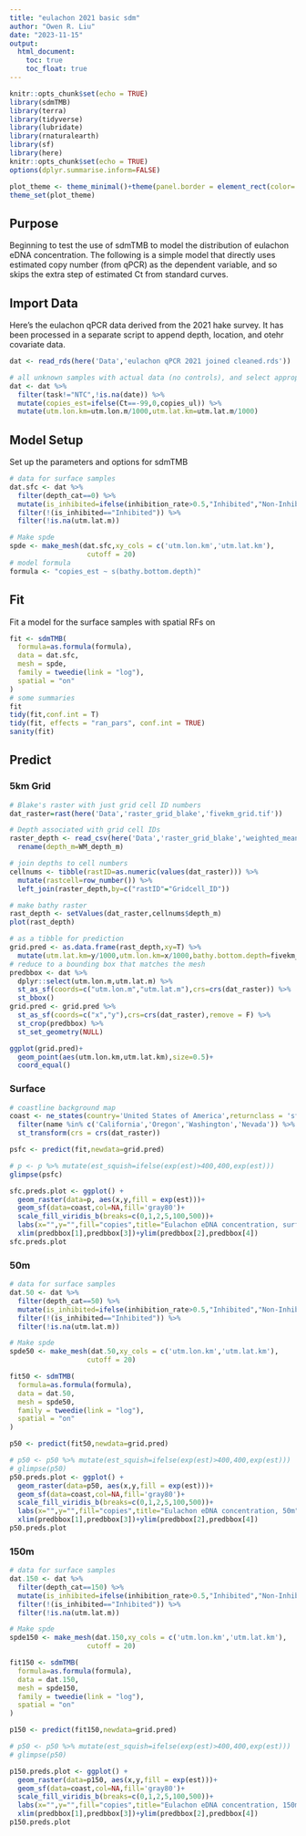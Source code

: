 ```yaml
---
title: "eulachon 2021 basic sdm"
author: "Owen R. Liu"
date: "2023-11-15"
output: 
  html_document:
    toc: true
    toc_float: true
---
```


```r
knitr::opts_chunk$set(echo = TRUE)
library(sdmTMB)
library(terra)
library(tidyverse)
library(lubridate)
library(rnaturalearth)
library(sf)
library(here)
knitr::opts_chunk$set(echo = TRUE)
options(dplyr.summarise.inform=FALSE)

plot_theme <- theme_minimal()+theme(panel.border = element_rect(color='black',fill=NA))
theme_set(plot_theme)
```

## Purpose

Beginning to test the use of sdmTMB to model the distribution of eulachon eDNA concentration. The following is a simple model that directly uses estimated copy number (from qPCR) as the dependent variable, and so skips the extra step of estimated Ct from standard curves.

## Import Data

Here's the eulachon qPCR data derived from the 2021 hake survey. It has been processed in a separate script to append depth, location, and otehr covariate data.

```r
dat <- read_rds(here('Data','eulachon qPCR 2021 joined cleaned.rds'))
```


```r
# all unknown samples with actual data (no controls), and select appropriate columns
dat <- dat %>% 
  filter(task!="NTC",!is.na(date)) %>% 
  mutate(copies_est=ifelse(Ct==-99,0,copies_ul)) %>% 
  mutate(utm.lon.km=utm.lon.m/1000,utm.lat.km=utm.lat.m/1000)
```

## Model Setup

Set up the parameters and options for sdmTMB

```r
# data for surface samples
dat.sfc <- dat %>%
  filter(depth_cat==0) %>% 
  mutate(is_inhibited=ifelse(inhibition_rate>0.5,"Inhibited","Non-Inhibited")) %>% 
  filter(!(is_inhibited=="Inhibited")) %>% 
  filter(!is.na(utm.lat.m))

# Make spde
spde <- make_mesh(dat.sfc,xy_cols = c('utm.lon.km','utm.lat.km'), 
                   cutoff = 20)
# model formula
formula <- "copies_est ~ s(bathy.bottom.depth)"
```

## Fit

Fit a model for the surface samples with spatial RFs on

```r
fit <- sdmTMB(
  formula=as.formula(formula),
  data = dat.sfc,
  mesh = spde,
  family = tweedie(link = "log"),
  spatial = "on"
)
# some summaries
fit
tidy(fit,conf.int = T)
tidy(fit, effects = "ran_pars", conf.int = TRUE)
sanity(fit)
```


## Predict

### 5km Grid

```r
# Blake's raster with just grid cell ID numbers
dat_raster=rast(here('Data','raster_grid_blake','fivekm_grid.tif'))

# Depth associated with grid cell IDs
raster_depth <- read_csv(here('Data','raster_grid_blake','weighted_mean_NGDC_depths_for_5km_gridcells.csv')) %>% 
  rename(depth_m=WM_depth_m)

# join depths to cell numbers
cellnums <- tibble(rastID=as.numeric(values(dat_raster))) %>% 
  mutate(rastcell=row_number()) %>% 
  left_join(raster_depth,by=c("rastID"="Gridcell_ID"))

# make bathy raster
rast_depth <- setValues(dat_raster,cellnums$depth_m)
plot(rast_depth)

# as a tibble for prediction
grid.pred <- as.data.frame(rast_depth,xy=T) %>% 
  mutate(utm.lat.km=y/1000,utm.lon.km=x/1000,bathy.bottom.depth=fivekm_grid)
# reduce to a bounding box that matches the mesh
predbbox <- dat %>% 
  dplyr::select(utm.lon.m,utm.lat.m) %>% 
  st_as_sf(coords=c("utm.lon.m","utm.lat.m"),crs=crs(dat_raster)) %>% 
  st_bbox()
grid.pred <- grid.pred %>% 
  st_as_sf(coords=c("x","y"),crs=crs(dat_raster),remove = F) %>% 
  st_crop(predbbox) %>% 
  st_set_geometry(NULL)

ggplot(grid.pred)+
  geom_point(aes(utm.lon.km,utm.lat.km),size=0.5)+
  coord_equal()
```
### Surface

```r
# coastline background map
coast <- ne_states(country='United States of America',returnclass = 'sf') %>% 
  filter(name %in% c('California','Oregon','Washington','Nevada')) %>%
  st_transform(crs = crs(dat_raster))
```

```r
psfc <- predict(fit,newdata=grid.pred)

# p <- p %>% mutate(est_squish=ifelse(exp(est)>400,400,exp(est)))
glimpse(psfc)

sfc.preds.plot <- ggplot() + 
  geom_raster(data=p, aes(x,y,fill = exp(est)))+
  geom_sf(data=coast,col=NA,fill='gray80')+
  scale_fill_viridis_b(breaks=c(0,1,2,5,100,500))+
  labs(x="",y="",fill="copies",title="Eulachon eDNA concentration, surface")+
  xlim(predbbox[1],predbbox[3])+ylim(predbbox[2],predbbox[4])
sfc.preds.plot
```

### 50m
```r
# data for surface samples
dat.50 <- dat %>%
  filter(depth_cat==50) %>% 
  mutate(is_inhibited=ifelse(inhibition_rate>0.5,"Inhibited","Non-Inhibited")) %>% 
  filter(!(is_inhibited=="Inhibited")) %>% 
  filter(!is.na(utm.lat.m))

# Make spde
spde50 <- make_mesh(dat.50,xy_cols = c('utm.lon.km','utm.lat.km'), 
                   cutoff = 20)
```

```r
fit50 <- sdmTMB(
  formula=as.formula(formula),
  data = dat.50,
  mesh = spde50,
  family = tweedie(link = "log"),
  spatial = "on"
)
```

```r
p50 <- predict(fit50,newdata=grid.pred)

# p50 <- p50 %>% mutate(est_squish=ifelse(exp(est)>400,400,exp(est)))
# glimpse(p50)
p50.preds.plot <- ggplot() + 
  geom_raster(data=p50, aes(x,y,fill = exp(est)))+
  geom_sf(data=coast,col=NA,fill='gray80')+
  scale_fill_viridis_b(breaks=c(0,1,2,5,100,500))+
  labs(x="",y="",fill="copies",title="Eulachon eDNA concentration, 50m")+
  xlim(predbbox[1],predbbox[3])+ylim(predbbox[2],predbbox[4])
p50.preds.plot
```

### 150m
```r
# data for surface samples
dat.150 <- dat %>%
  filter(depth_cat==150) %>% 
  mutate(is_inhibited=ifelse(inhibition_rate>0.5,"Inhibited","Non-Inhibited")) %>% 
  filter(!(is_inhibited=="Inhibited")) %>% 
  filter(!is.na(utm.lat.m))

# Make spde
spde150 <- make_mesh(dat.150,xy_cols = c('utm.lon.km','utm.lat.km'), 
                   cutoff = 20)
```

```r
fit150 <- sdmTMB(
  formula=as.formula(formula),
  data = dat.150,
  mesh = spde150,
  family = tweedie(link = "log"),
  spatial = "on"
)
```

```r
p150 <- predict(fit150,newdata=grid.pred)

# p50 <- p50 %>% mutate(est_squish=ifelse(exp(est)>400,400,exp(est)))
# glimpse(p50)

p150.preds.plot <- ggplot() + 
  geom_raster(data=p150, aes(x,y,fill = exp(est)))+
  geom_sf(data=coast,col=NA,fill='gray80')+
  scale_fill_viridis_b(breaks=c(0,1,2,5,100,500))+
  labs(x="",y="",fill="copies",title="Eulachon eDNA concentration, 150m")+
  xlim(predbbox[1],predbbox[3])+ylim(predbbox[2],predbbox[4])
p150.preds.plot
```